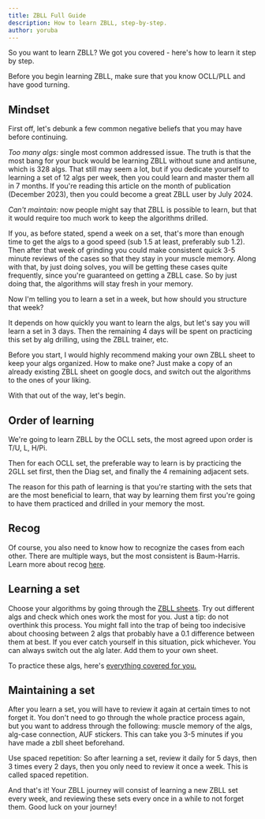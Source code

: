 ```yaml
---
title: ZBLL Full Guide
description: How to learn ZBLL, step-by-step.
author: yoruba
---
```



So you want to learn ZBLL? We got you covered - here's how to learn it step by step.

<Callout type="info">
  Before you begin learning ZBLL, make sure that you know OCLL/PLL and have good
  turning.
</Callout>

## Mindset

First off, let's debunk a few common negative beliefs that you may have before continuing.

_Too many algs:_ single most common addressed issue. The truth is that the most bang for your buck would be learning ZBLL without sune and antisune, which is 328 algs. That still may seem a lot, but if you dedicate yourself to learning a set of 12 algs per week, then you could learn and master them all in 7 months. If you're reading this article on the month of publication (December 2023), then you could become a great ZBLL user by July 2024.

_Can't maintain:_ now people might say that ZBLL is possible to learn, but that it would require too much work to keep the algorithms drilled.

If you, as before stated, spend a week on a set, that's more than enough time to get the algs to a good speed (sub 1.5 at least, preferably sub 1.2). Then after that week of grinding you could make consistent quick 3-5 minute reviews of the cases so that they stay in your muscle memory. Along with that, by just doing solves, you will be getting these cases quite frequently, since you're guaranteed on getting a ZBLL case. So by just doing that, the algorithms will stay fresh in your memory.

Now I'm telling you to learn a set in a week, but how should you structure that week?

It depends on how quickly you want to learn the algs, but let's say you will learn a set in 3 days. Then the remaining 4 days will be spent on practicing this set by alg drilling, using the ZBLL trainer, etc.

Before you start, I would highly recommend making your own ZBLL sheet to keep your algs organized. How to make one? Just make a copy of an already existing ZBLL sheet on google docs, and switch out the algorithms to the ones of your liking.

With that out of the way, let's begin.

## Order of learning

We're going to learn ZBLL by the OCLL sets, the most agreed upon order is T/U, L, H/Pi.

Then for each OCLL set, the preferable way to learn is by practicing the 2GLL set first, then the Diag set, and finally the 4 remaining adjacent sets.

The reason for this path of learning is that you're starting with the sets that are the most beneficial to learn, that way by learning them first you're going to have them practiced and drilled in your memory the most.

## Recog

Of course, you also need to know how to recognize the cases from each other. There are multiple ways, but the most consistent is Baum-Harris. Learn more about recog [here](/improvement-guide/ll/zbll-recog).

## Learning a set

Choose your algorithms by going through the [ZBLL sheets](/improvement-guide/ll/zbll-algs). Try out different algs and check which ones work the most for you. Just a tip: do not overthink this process. You might fall into the trap of being too indecisive about choosing between 2 algs that probably have a 0.1 difference between them at best. If you ever catch yourself in this situation, pick whichever. You can always switch out the alg later. Add them to your own sheet.

To practice these algs, here's [everything covered for you.](/improvement-guide/ll/zbll-practice)

## Maintaining a set

After you learn a set, you will have to review it again at certain times to not forget it. You don't need to go through the whole practice process again, but you want to address through the following: muscle memory of the algs, alg-case connection, AUF stickers. This can take you 3-5 minutes if you have made a zbll sheet beforehand.

Use spaced repetition: So after learning a set, review it daily for 5 days, then 3 times every 2 days, then you only need to review it once a week. This is called spaced repetition.

And that's it! Your ZBLL journey will consist of learning a new ZBLL set every week, and reviewing these sets every once in a while to not forget them. Good luck on your journey!

